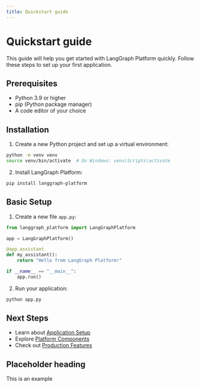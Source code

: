 ```yaml
---
title: Quickstart guide
---
```


# Quickstart guide

This guide will help you get started with LangGraph Platform quickly. Follow these steps to set up your first application.

## Prerequisites

- Python 3.9 or higher
- pip (Python package manager)
- A code editor of your choice

## Installation

1. Create a new Python project and set up a virtual environment:

```bash
python -m venv venv
source venv/bin/activate  # On Windows: venv\Scripts\activate
```

2. Install LangGraph Platform:

```bash
pip install langgraph-platform
```

## Basic Setup

1. Create a new file `app.py`:

```python
from langgraph_platform import LangGraphPlatform

app = LangGraphPlatform()

@app.assistant
def my_assistant():
    return "Hello from LangGraph Platform!"

if __name__ == "__main__":
    app.run()
```

2. Run your application:

```bash
python app.py
```

## Next Steps

- Learn about [Application Setup](/langgraph-platform/app-setup/requirements-txt)
- Explore [Platform Components](/langgraph-platform/components/overview)
- Check out [Production Features](/langgraph-platform/production-orchestration/overview) 

## Placeholder heading

This is an example